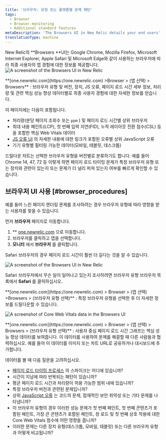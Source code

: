 ```yaml
---
title: '브라우저: 유형 또는 플랫폼별 문제 패턴'
tags:
  - Browser
  - Browser monitoring
  - Additional standard features
metaDescription: 'The Browsers UI in New Relic details your end users'' experience with your app by type (Chrome, Edge, Safari, etc.) and platform (mobile, tablet, desktop).'
translationType: machine
---
```





New Relic의 **Browsers **UI는 Google Chrome, Mozilla Firefox, Microsoft Internet Explorer, Apple Safari 및 Microsoft Edge와 같이 사용하는 브라우저에 따라 최종 사용자의 앱 경험에 대한 정보를 제공합니다.<img title="Browsers UI" alt="A screenshot of the Browsers UI in New Relic" src={browserBrowserOverview}/>

<figcaption>
  **[one.newrelic.com](https://one.newrelic.com) >Browser > (앱 선택) > Browsers** : 브라우저 유형 및 버전, 장치, JS 오류, 페이지 로드 시간 세부 정보, 처리량 및 관련 핵심 성능 향상 데이터별로 최종 사용자 경험에 대한 자세한 정보를 얻습니다.
</figcaption>

이 페이지에는 다음이 포함됩니다.

* 처리량(분당 페이지 조회수 또는 `ppm` ) 및 페이지 로드 시간별 상위 브라우저
* 최대 내용 페인트(LCP), 첫 번째 입력 지연(FID), 누적 레이아웃 전환 점수(CSL) 등을 포함한 핵심 Web Vitals 데이터
* [JS 오류 UI](/docs/browser/new-relic-browser/browser-pro-features/javascript-errors-page-detect-analyze-errors/) 의 자세한 내용에 대한 링크가 포함된 오류별 상위 JavaScript 오류
* 기기 유형별 필터링 가능한 데이터(모바일, 태블릿, 데스크톱)

드릴다운 차트는 선택한 브라우저 유형을 버전별로 분류하기도 합니다. 예를 들어 Chrome 14, 47, 72 등 이렇게 하면 페이지 로드 타이밍 문제가 특정 브라우저 유형 또는 장치와 관련이 있는지 또는 문제가 더 널리 퍼져 있는지 여부를 빠르게 확인할 수 있습니다.

## 브라우저 UI 사용 [#browser_procedures]

예를 들어 느린 페이지 렌더링 문제를 조사하려는 경우 브라우저 유형에 따라 영향을 받는 사용자를 찾을 수 있습니다.

먼저 **브라우저** 페이지로 이동합니다.

1. \*\* [one.newrelic.com](https://one.newrelic.com) 으로 이동합니다.
2. 브라우저를 클릭하고 앱을 선택합니다.
3. **모니터** 에서 **브라우저** 를 클릭합니다.

Safari 브라우저의 경우 페이지 로드 시간이 훨씬 더 길다는 것을 알 수 있습니다.

<img
  title="Browsers UI"
  alt="A screenshot of the Browsers UI in New Relic"
  src={browserBrowserExample}
/>

Safari 브라우저에서 무슨 일이 일어나고 있는지 조사하려면 브라우저 유형 브라우저 목록에서 **Safari** 를 클릭하십시오.

<figcaption>
  **[one.newrelic.com](https://one.newrelic.com) > Browser > (앱 선택) >Browsers > (브라우저 유형 선택)** : 특정 브라우저 유형을 선택한 후 더 자세한 정보를 드릴다운할 수 있습니다.
</figcaption>

<img
  title="Core Web Vitals data in the Browsers UI"
  alt="A screenshot of Core Web Vitals data in the Browsers UI"
  src={browserSafariExample}
/>

<figcaption>
  **[one.newrelic.com](https://one.newrelic.com) > Browser > (앱 선택) > Browsers > (브라우저 유형 선택)** : 사용자 중심 페이지 로드 시간 그래프는 핵심 성능 향상 데이터를 보여줍니다. 이 데이터를 사용하여 문제를 해결할 때 다른 사람들과 협력하십시오. 예를 들어 이 데이터를 이미지 또는 차트 URL로 공유하거나 대시보드에 추가합니다.
</figcaption>

데이터를 볼 때 다음 질문을 고려하십시오.

* [페이지 로드 타이밍 프로세스](/docs/browser/new-relic-browser/page-load-timing-resources/page-load-timing-process) 의 스파이크는 어디에 있습니까?
* 시간이 지남에 따라 반복되는 패턴이 있습니까?
* 평균 페이지 로드 시간과 처리량이 허용 가능한 범위 내에 있습니까?
* 특정 브라우저 버전과 관련된 문제입니까?
* 상위 [JavaScript 오류](/docs/browser/new-relic-browser/browser-pro-features/javascript-errors-page-detect-analyze-errors/) 는 코드의 문제, 잠재적인 보안 취약성 또는 기타 문제를 나타냅니까?
* 이 브라우저 유형의 경우 이러한 성능 문제가 첫 번째 페인트, 첫 번째 콘텐츠가 포함된 페인트, 가장 큰 콘텐츠가 포함된 페인트, 창 로드 및 첫 번째 상호 작용에 대한 Core Web Vitals 점수에 어떤 영향을 줍니까?
* 이러한 문제는 다른 장치 유형(데스크톱, 모바일, 태블릿) 또는 다른 브라우저 유형과 어떻게 비교됩니까?